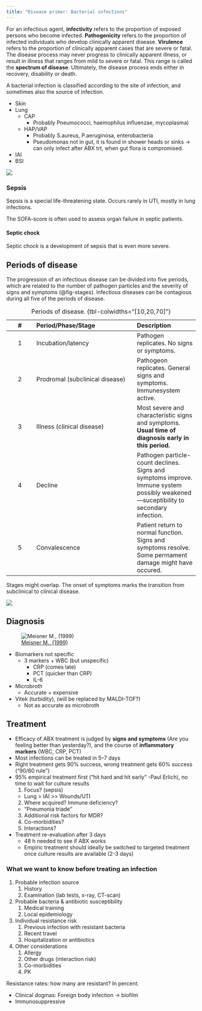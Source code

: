 ```yaml
---
title: "Disease primer: Bacterial infections"
---
```


For an infectious agent, **infectivity** refers to the proportion of exposed persons who become infected.
**Pathogenicity** refers to the proportion of infected individuals who develop clinically apparent disease.
**Virulence** refers to the proportion of clinically apparent cases that are severe or fatal.
The disease process may never progress to clinically apparent illness, or result in illness that ranges from mild to severe or fatal. This range is called the **spectrum of disease**.
Ultimately, the disease process ends either in recovery, disability or death.

A bacterial infection is classified according to the site of infection, and sometimes also the source of infection.

* Skin
* Lung
  * CAP
    * Probably Pneumococci, haemophilus influenzae, mycoplasma)
  * HAP/VAP
    * Probably S.aureus, P.aeruginosa, enterobacteria
    * Pseudomonas not in gut, it is found in shower heads or sinks -> can only infect after ABX trt, when gut flora is compromised.
* IAI
* BSI

![](images/overview-of-bacterial-infections.jpg){#fig-bacteria}

### Sepsis

Sepsis is a special life-threatening state.
Occurs rarely in UTI, mostly in lung infections.

The SOFA-score is often used to assess organ failure in septic patients.

#### Septic chock

Septic chock is a development of sepsis that is even more severe.

## Periods of disease

The progression of an infectious disease can be divided into five periods, which are related to the number of pathogen particles and the severity of signs and symptoms (@fig-stages).
Infectious diseases can be contagious during all five of the periods of disease.

|   #   | Period/Phase/Stage | Description |
| :---: | :----------------- | :---------- |
|   1   | Incubation/latency | Pathogen replicates. No signs or symptoms. |
|   2   | Prodromal (subclinical disease) | Pathogeon replicates. General signs and symptoms. Immunesystem active. |
|   3   | Illness (clinical disease) | Most severe and characteristic signs and symptoms. **Usual time of diagnosis early in this period.** |
|   4   | Decline            | Pathogen particle-count declines. Signs and symptoms improve. Immune system possibly weakened---suceptibility to secondary infection. |
|   5   | Convalescence      | Patient return to normal function. Signs and symptoms resolve. Some permament damage might have occured. |

: Periods of disease. {tbl-colwidths="[10,20,70]"}

Stages might overlap.
The onset of symptoms marks the transition from subclinical to clinical disease.

![](images/infection-stages.jpg){#fig-stages}

## Diagnosis

![[Meisner M., (1999)](https://doi.org/10.1515/labm.1999.23.5.263)](images/abx-biomarkers.jpg){#fig-biomarkers}

* Biomarkers not specific
    * 3 markers + WBC (but unspecific)
        * CRP (comes late)
        * PCT (quicker than CRP)
        * IL-6
* Microbroth
    * Accurate + expensive
* Vitek (turbidity), (will be replaced by MALDI-TOF?)
    * Not as accurate as microbroth

## Treatment

* Efficacy of ABX treatment is judged by **signs and symptoms** (Are you feeling better than yesterday?), and the course of **inflammatory markers** (WBC, CRP, PCT)
* Most infections can be treated in 5–7 days
* Right treatment gets 90% success, wrong treatment gets 60% success ("90/60 rule")
* 95% empirical treatment first ("hit hard and hit early" -Paul Erlich), no time to wait for culture results
  1. Focus? (sepsis)
    * Lung > IAI >> Wounds/UTI
  2. Where acquired? Immune deficiency?
    * "Pneumonia triade"
  3. Additional risk factors for MDR?
  4. Co-morbidities?
  5. Interactions?
* Treatment re-evaluation after 3 days
    * 48 h needed to see if ABX works
    * Empiric treatment should ideally be switched to targeted treatment once culture results are available (2-3 days)

### What we want to know before treating an infection

1. Probable infection source
    1. History
    2. Examination (lab tests, x-ray, CT-scan)
2. Probable bacteria & antibiotic susceptibility
    1. Medical training
    2. Local epidemiology
3. Individual resistance risk
    1. Previous infection with resistant bacteria
    2. Recent travel
    3. Hospitalization or antibiotics
4. Other considerations
    1. Allergy
    2. Other drugs (interaction risk)
    3. Co-morbidities
    4. PK

Resistance rates: how many are resistant? In percent.

* Clinical dogmas: Foreign body infection -> biofilm
* Immunosuppressive
